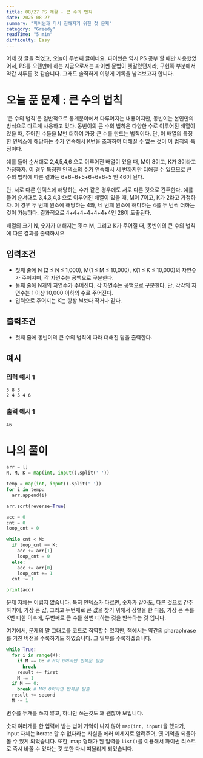 ```yaml
---
title: 08/27 PS 재활 - 큰 수의 법칙
date: 2025-08-27
summary: "파이썬과 다시 친해지기 위한 첫 문제"
category: "Greedy"
readTime: "5 min"
difficulty: Easy
---
```


어제 첫 글을 적었고, 오늘이 두번째 글이네요. 파이썬은 역시 PS 공부 할 때만 사용했었어서, PS를 오랜만에 하는 지금으로서는 파이썬 문법이 헷갈렸던지라, 구현쪽 부분에서 약간 서투른 것 같습니다. 그래도 솔직하게 이렇게 기록을 남겨보고자 합니다.

# 오늘 푼 문제 : 큰 수의 법칙

'큰 수의 법칙'은 일반적으로 통계분야에서 다루어지는 내용이지만, 동빈이는 본인만의 방식으로 다르게 사용하고 있다. 동빈이의 큰 수의 법칙은 다양한 수로 이루어진 배열이 있을 때, 주어진 수들을 M번 더하여 가장 큰 수를 만드는 법칙이다. 단, 이 배열의 특정한 인덱스에 해당하는 수가 연속해서 K번을 초과하여 더해질 수 없는 것이 이 법칙의 특징이다.

예를 들어 순서대로 2,4,5,4,6 으로 이루어진 배열이 있을 때, M이 8이고, K가 3이라고 가정하자. 이 경우 특정한 인덱스의 수가 연속해서 세 번까지만 더해질 수 있으므로 큰 수의 법칙에 따른 결과는 6+6+6+5+6+6+6+5 인 46이 된다.

단, 서로 다른 인덱스에 해당하는 수가 같은 경우에도 서로 다른 것으로 간주한다. 예를 들어 순서대로 3,4,3,4,3 으로 이루어진 배열이 있을 때, M이 7이고, K가 2라고 가정하자. 이 경우 두 번째 원소에 해당하는 4와, 네 번째 원소에 해다하는 4를 두 번씩 더하는 것이 가능하다. 결과적으로 4+4+4+4+4+4+4인 28이 도출된다.

배열의 크기 N, 숫자가 더해지는 횟수 M, 그리고 K가 주어질 때, 동빈이의 큰 수의 법칙에 따른 결과를 출력하시오

## 입력조건
- 첫째 줄에 N (2 ≤ N ≤ 1,000), M(1 ≤ M ≤ 10,000), K(1 ≤ K ≤ 10,000)의 자연수가 주어지며, 각 자연수는 공백으로 구분한다.
- 둘째 줄에 N개의 자연수가 주어진다. 각 자연수는 공백으로 구분한다. 단, 각각의 자연수는 1 이상 10,000 이하의 수로 주어진다.
- 입력으로 주어지는 K는 항상 M보다 작거나 같다.
## 출력조건
- 첫째 줄에 동빈이의 큰 수의 법칙에 따라 더해진 답을 출력한다.

## 예시

### 입력 예시 1

```text
5 8 3
2 4 5 4 6
```

### 출력 예시 1

```text
46
```

# 나의 풀이

```python
arr = []
N, M, K = map(int, input().split(' '))

temp = map(int, input().split(' '))
for i in temp:
  arr.append(i)

arr.sort(reverse=True)

acc = 0
cnt = 0
loop_cnt = 0

while cnt < M:
  if loop_cnt == K:
    acc += arr[1]
    loop_cnt = 0
  else:
    acc += arr[0]
    loop_cnt += 1
  cnt += 1

print(acc)
```

문제 자체는 어렵지 않습니다. 특히 인덱스가 다르면, 숫자가 같아도, 다른 것으로 간주하기에, 가장 큰 값, 그리고 두번째로 큰 값을 찾기 위해서 정렬을 한 다음, 가장 큰 수를 K번 더한 이후에, 두번째로 큰 수를 한번 더하는 것을 반복하는 것 입니다.

여기에서, 문제의 말 그대로를 코드로 직역할수 있지만, 책에서는 약간의 pharaphrase를 거친 버전을 수록하기도 하였습니다. 그 일부를 수록하겠습니다.

```python
while True:
  for i in range(K):
    if M == 0: # M이 0이라면 반복문 탈출
      break
    result += first
    M -= 1
  if M == 0:
    break # M이 0이라면 반복문 탈출
  result += second
  M -= 1
```

변수를 두개를 쓰지 않고, 하나만 쓰는것도 꽤 괜찮아 보입니다.

숫자 여러개를 한 입력에 받는 법이 기억이 나지 않아 `map(int, input)`을 했다가, input 자체는 iterate 할 수 없다라는 사실을 에러 메세지로 알려주어, 옛 기억을 되돌아 볼 수 있게 되었습니다. 또한, map 형태가 된 입력을 `list()`를 이용해서 파이썬 리스트로 즉시 바꿀 수 있다는 것 또한 다시 떠올리게 되었습니다.